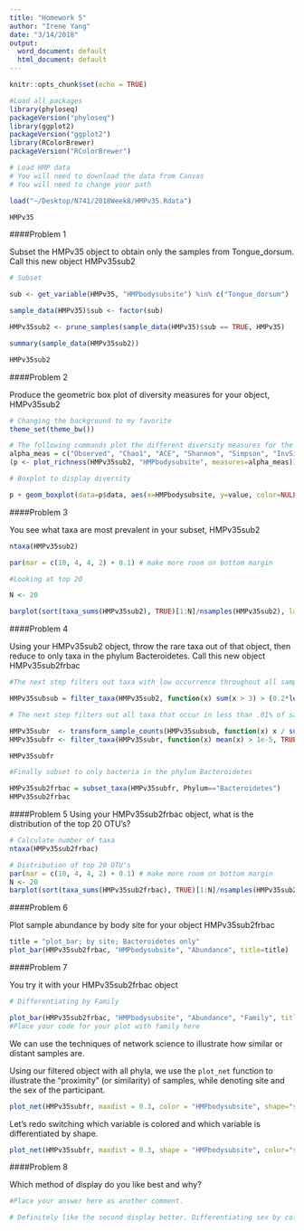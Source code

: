 ```yaml
---
title: "Homework 5"
author: "Irene Yang"
date: "3/14/2018"
output:
  word_document: default
  html_document: default
---
```


```r
knitr::opts_chunk$set(echo = TRUE)
```


```r

#Load all packages
library(phyloseq)
packageVersion("phyloseq")
library(ggplot2) 
packageVersion("ggplot2")
library(RColorBrewer)
packageVersion("RColorBrewer")

# Load HMP data
# You will need to download the data from Canvas
# You will need to change your path

load("~/Desktop/N741/2018Week8/HMPv35.Rdata")

HMPv35

```

####Problem 1

Subset the HMPv35 object to obtain only the samples from Tongue_dorsum. Call this new object HMPv35sub2

```r

# Subset

sub <- get_variable(HMPv35, "HMPbodysubsite") %in% c("Tongue_dorsum")

sample_data(HMPv35)$sub <- factor(sub)

HMPv35sub2 <- prune_samples(sample_data(HMPv35)$sub == TRUE, HMPv35)

summary(sample_data(HMPv35sub2))

HMPv35sub2

```

####Problem 2

Produce the geometric box plot of diversity measures for your object, HMPv35sub2

```r

# Changing the background to my favorite
theme_set(theme_bw())

# The following commands plot the different diversity measures for the two different body sites.
alpha_meas = c("Observed", "Chao1", "ACE", "Shannon", "Simpson", "InvSimpson")
(p <- plot_richness(HMPv35sub2, "HMPbodysubsite", measures=alpha_meas))

# Boxplot to display diversity

p + geom_boxplot(data=p$data, aes(x=HMPbodysubsite, y=value, color=NULL), alpha=0.1)

```

####Problem 3

You see what taxa are most prevalent in your subset, HMPv35sub2

```r

ntaxa(HMPv35sub2)

par(mar = c(10, 4, 4, 2) + 0.1) # make more room on bottom margin

#Looking at top 20

N <- 20

barplot(sort(taxa_sums(HMPv35sub2), TRUE)[1:N]/nsamples(HMPv35sub2), las=2)

```

####Problem 4

Using your HMPv35sub2 object, throw the rare taxa out of that object, then reduce to only taxa in the phylum Bacteroidetes. Call this new object HMPv35sub2frbac 

```r

#The next step filters out taxa with low occurrence throughout all samples

HMPv35subsub = filter_taxa(HMPv35sub2, function(x) sum(x > 3) > (0.2*length(x)), TRUE)

# The next step filters out all taxa that occur in less than .01% of samples

HMPv35subr  <- transform_sample_counts(HMPv35subsub, function(x) x / sum(x) )
HMPv35subfr <- filter_taxa(HMPv35subr, function(x) mean(x) > 1e-5, TRUE)

HMPv35subfr

#Finally subset to only bacteria in the phylum Bacteroidetes

HMPv35sub2frbac = subset_taxa(HMPv35subfr, Phylum=="Bacteroidetes")
HMPv35sub2frbac

```

####Problem 5
Using your HMPv35sub2frbac object, what is the distribution of the top 20 OTU's?

```r

# Calculate number of taxa
ntaxa(HMPv35sub2frbac)

# Distribution of top 20 OTU's
par(mar = c(10, 4, 4, 2) + 0.1) # make more room on bottom margin
N <- 20
barplot(sort(taxa_sums(HMPv35sub2frbac), TRUE)[1:N]/nsamples(HMPv35sub2frbac), las=2)

```

####Problem 6

Plot sample abundance by body site for your object HMPv35sub2frbac

```r

title = "plot_bar; by site; Bacteroidetes only"
plot_bar(HMPv35sub2frbac, "HMPbodysubsite", "Abundance", title=title)

```

####Problem 7

You try it with your HMPv35sub2frbac object

```r

# Differentiating by Family

plot_bar(HMPv35sub2frbac, "HMPbodysubsite", "Abundance", "Family", title=title)
#Place your code for your plot with family here

```

We can use the techniques of network science to illustrate how similar or distant samples are.

Using our filtered object with all phyla, we use the `plot_net` function to illustrate the "proximity" (or similarity) of samples, while denoting site and the sex of the participant.

```r
plot_net(HMPv35subfr, maxdist = 0.3, color = "HMPbodysubsite", shape="sex")
```

Let's redo switching which variable is colored and which variable is differentiated by shape.

```r
plot_net(HMPv35subfr, maxdist = 0.3, shape = "HMPbodysubsite", color="sex")
```
####Problem 8

Which method of display do you like best and why?

```r

#Place your answer here as another comment.

# Definitely like the second display better. Differentiating sex by color makes the graphic much easier to visualize and interpret.

```
